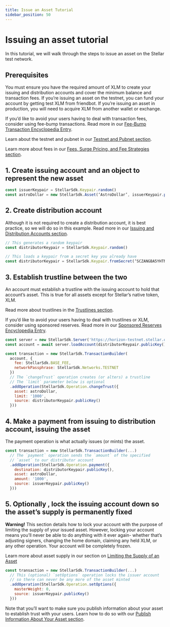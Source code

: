 ```yaml
---
title: Issue an Asset Tutorial
sidebar_position: 50
---
```



# Issuing an asset tutorial
In this tutorial, we will walk through the steps to issue an asset on the Stellar test network.
## Prerequisites
You must ensure you have the required amount of XLM to create your issuing and distribution accounts and cover the minimum balance and transaction fees. If you’re issuing an asset on the testnet, you can fund your account by getting test XLM from friendbot. If you’re issuing an asset in production, you will need to acquire XLM from another wallet or exchange.

If you’d like to avoid your users having to deal with transaction fees, consider using fee-bump transactions. Read more in our [Fee-Bump Transaction Encyclopedia Entry](../encyclopedia/fee-bump-transactions).

Learn about the testnet and pubnet in our [Testnet and Pubnet section](../fundamentals-and-concepts/testnet-and-pubnet).

Learn more about fees in our [Fees, Surge Pricing, and Fee Strategies section](../encyclopedia/fees-surge-pricing-and-fee-strategies).

## 1. Create issuing account and an object to represent the new asset
<CodeExample>

```js
const issuerKeypair = StellarSdk.Keypair.random()
const astroDollar = new StellarSdk.Asset(‘AstroDollar’, issuerKeypair.publicKey()
```

</CodeExample>

## 2. Create distribution account
Although it is not required to create a distribution account, it is best practice, so we will do so in this example. Read more in our [Issuing and Distribution Accounts section](./asset-design-considerations#issuing-and-distribution-accounts).

<CodeExample>

```js
// This generates a random keypair
const distributorKeypair = StellarSdk.Keypair.random()

// This loads a keypair from a secret key you already have
const distributorKeypair = StellarSdk.Keypair.fromSecret(‘SCZANGBA5YHTNYVVV4C3U252E2B6P6F5T3U6MM63WBSBZATAQI3EBTQ4’
```

</CodeExample>

## 3. Establish trustline between the two
An account must establish a trustline with the issuing account to hold that account’s asset. This is true for all assets except for Stellar’s native token, XLM.

Read more about trustlines in the [Trustlines section](../fundamentals-and-concepts/stellar-data-structures/accounts#trustlines).

If you’d like to avoid your users having to deal with trustlines or XLM, consider using sponsored reserves. Read more in our [Sponsored Reserves Encyclopedia Entry](../encyclopedia/sponsored-reserves).

<CodeExample>

```js
const server = new StellarSdk.Server('https://horizon-testnet.stellar.org')
const account = await server.loadAccount(distributorKeypair.publicKey())

const transaction = new StellarSdk.TransactionBuilder(
  account, {
    fee: StellarSdk.BASE_FEE,
    networkPassphrase: StellarSdk.Networks.TESTNET
  })
  // The `changeTrust` operation creates (or alters) a trustline
  // The `limit` parameter below is optional
  .addOperation(StellarSdk.Operation.changeTrust({
    asset: astroDollar,
    limit: '1000',
    source: distributorKeypair.publicKey()
  }))
```

</CodeExample>

## 4. Make a payment from issuing to distribution account, issuing the asset
The payment operation is what actually issues (or mints) the asset.

<CodeExample>

```js  
const transaction = new StellarSdk.TransactionBuilder(...)
  // The `payment` operation sends the `amount` of the specified
  // `asset` to our distributor account
  .addOperation(StellarSdk.Operation.payment({
    destination: distributorKeypair.publicKey(),
    asset: astroDollar,
    amount: '1000',
    source: issuerKeypair.publicKey()
  }))
```
  
</CodeExample>

## 5. **Optionally** , lock the issuing account down so the asset’s supply is permanently fixed
**Warning!** This section details how to lock your account with the purpose of limiting the supply of your issued asset. However, locking your account means you’ll never be able to do anything with it ever again- whether that’s adjusting signers, changing the home domain, claiming any held XLM, or any other operation. Your account will be completely frozen.

Learn more about asset supply in our section on [Limiting the Supply of an Asset](./asset-design-considerations#limiting-the-supply-of-an-asset)

<CodeExample>

```js
const transaction = new StellarSdk.TransactionBuilder(...)
  // This (optional) `setOptions` operation locks the issuer account
  // so there can never be any more of the asset minted
  .addOperation(StellarSdk.Operation.setOptions({
    masterWeight: 0,
    source: issuerKeypair.publicKey()
  }))

```  
</CodeExample>

Note that you’ll want to make sure you publish information about your asset to establish trust with your users. Learn how to do so with our [Publish Information About Your Asset section](./publish-information-about-your-asset).
